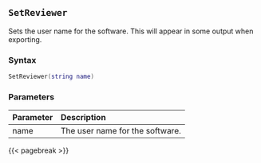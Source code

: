 ## `SetReviewer`

Sets the user name for the software.
This will appear in some output when exporting.

### Syntax {-}

``` .lua
SetReviewer(string name)
```

### Parameters {-}

**Parameter** | **Description**
| :-- | :-- |
name | The user name for the software.

{{< pagebreak >}}